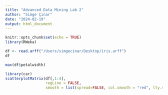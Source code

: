 ```yaml
---
title: "Advanced Data Mining Lab 2"
author: "Simge Çınar"
date: "2024-02-19"
output: html_document
---
```


```r
knitr::opts_chunk$set(echo = TRUE)
library(RWeka)
```

```r
df <- read.arff("/Users/simgecinar/Desktop/iris.arff")
df
```
```r
max(df$petalwidth)
```




```r
library(car)
scatterplotMatrix(df[,1:4], 
                  regLine = FALSE, 
                  smooth = list(spread=FALSE, col.smooth = "red", lty.smooth = "solid"))
```





